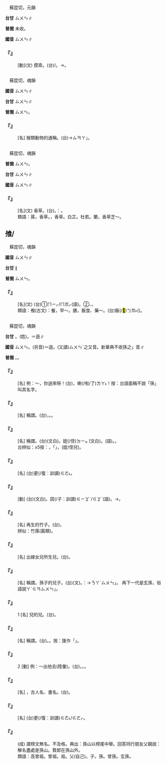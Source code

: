 
=={{ruby|搎|ㄙㄨㄣ}}==

　蘇昆切，元韻

'''台甘''' <rt>ㄙㄨㄣ</rt>∥

'''普閩''' 未收。

'''國音''' <rt>ㄙㄨㄣ</rt>∥

    

==='''『{{ruby|捫|ㄇㄣˊ}}{{ruby|搎|ㄙㄨㄣ}}』'''===
: [動](文) 摸索。(台){{ruby|暗|ㆰ˪}}{{ruby|中|ㄉㄧㆲ}}{{ruby|摸|ㄇㆦ/ㆠㆲ}}{{ruby|搜|ㄙㄜ/ㄙㆦ}}/{{ruby|搔|ㄙㄜ/ㄙㆦ}}。→{{ruby|尋|ㄒㄩㄣˊ}}{{ruby|找|ㄓㄠˇ}}。
    

=={{ruby|猻|ㄙㄨㄣ}}==

　蘇昆切，魂韻

'''國音''' <rt>ㄙㄨㄣ</rt>∥

'''台甘''' <rt>ㄙㄨㄣ</rt>∥

'''普閩''' <rt>ㄙㄨㄣ</rt>。

    

==='''『{{ruby|猢|ㄏㄨˊ}}{{ruby|猻|ㄙㄨㄣ}}』'''===
: [名] 猴類動物的通稱。(台){{ruby|猴|ㄍㄠˊ}}{{ruby|猻|ㄙㄨㄣ}}{{ruby|仔|ㄚ}}→{{ruby|「|ㄍㄠˊ}}<rt>ㄙㄢ</rt><rt>ㄚ</rt>」。
    

=={{ruby|蓀|ㄙㄨㄣ}}==

　蘇昆切，魂韻

'''普閩''' <rt>ㄙㄨㄣ</rt>。

'''台甘''' <rt>ㄙㄨㄣ</rt>∥

'''國音''' <rt>ㄙㄨㄣ</rt>∥

    

==='''『{{ruby|蓀|ㄙㄨㄣ}}』'''===
: [名](文) 香草。(台){{ruby|芳|ㄆㄤ}}{{ruby|草|ㄘㄠˋ}}。{{ruby|亦|ㄧㄚㆷ ͘}}{{ruby|叫|ㄍㄧㄜ˪}}{{ruby|做|ㄗㄨㆤ˪/ㄗㄜ˪}}：{{ruby|荃|ㄗㄨㄢˊ/ㄘㄨㄢ}}。
:類語：蓀，香草。{{ruby|荃|ㄑㄩㄢˊ}}，香草。白芷。杜若。蘭，香草芝～。
:
    

==飧/{{ruby|<mark>&#xf9967;</mark>|ㄙㄨㄣ}}==

　蘇昆切，魂韻

'''國音''' <rt>ㄙㄨㄣ</rt>∥

'''台甘''' {{ruby|(文)|ㄙㄨㄣ}}∥

'''普閩''' <rt>ㄙㄨㄣ</rt>。

    

==='''『{{ruby|飧|ㄙㄨㄣ}}』'''===
: [名](文) (台)①{{ruby|煮|ㄐㄧˋ/ㄗㄨˋ}}{{ruby|熟|ㄒㄧㆤㆶ}}{{ruby|丌|ㆤ}}{{ruby|食|ㄒㄧㆵ ͘}}{{ruby|物|ㆠㄨㆵ ͘}}{{ruby|(文)|ㄐㄧㄚㆷ}}<rt>ㄇㄧㆷ/ㄇㆭㆷ</rt>(語)。②{{ruby|暗|ㆰ˪}}{{ruby|頓|ㄉㆭ˪}}、{{ruby|暗|ㆰ˪}}{{ruby|<mark>&#xffad1;</mark>|ㄅㆭ˫}}。
:類語：飧(古文)：餐，早～。膳，飯食、藥～。(台)飯(/<mark>&#xffad1;</mark>)<rt>ㄅㆭ˫</rt>({{ruby|炊|ㄘㄨㆤ/ㄘㆤ}}{{ruby|熟|ㄒㄧㆤㆶ}}{{ruby|丌|ㆤ}}{{ruby|五|ㄫㆦˋ}}{{ruby|穀|ㄍㆦㆶ}})。
:
    

=={{ruby|孫|ㄙㄨㄣ}}==

　蘇昆切，魂韻

'''台甘''' {{ruby|(文)|ㄙㄨㄣ}}。{{ruby|(語)|ㄙㆭ}}(姓)。{{ruby|(文)|ㄙㄨㄣ˪}}＝遜∥

'''國音''' <rt>ㄙㄨㄣ</rt>。(另音){{ruby|(文)|ㄒㄩㄣˋ}}＝遜。(又讀)<rt>ㄙㄨㄣˋ</rt>{{ruby|，|ㄒㄩㄣˋ}}之又音。新華典不收孫之{{ruby|「|ㄙㄨㄣˋ}}」音∥

'''普閩''' {{ruby|(文)|ㄙㄨㄣ}}。{{ruby|(白)|ㄙㆭ}}。

    

==='''『{{ruby|孫|ㄙㄨㄣ}}{{ruby|兒|ㄦ}}』'''===
: [名] 例：～，你過來呀！(台){{ruby|戇|ㆣㆲ˫}}{{ruby|孫|ㄙㄨㄣ}}{{ruby|丌|ㆤ}}，{{ruby|汝|ㄌㄧˋ}}{{ruby|來|ㄌㄞˊ}}喇(/啦/了)<rt>ㄌㄚ˪</rt>！按：台語面稱不說「孫」叫其名字。
    

==='''『{{ruby|孫|ㄙㄨㄣ}}{{ruby|子|·ㄗˇ}}』'''===
: [名] 稱謂。(台){{ruby|孫|ㄙㄨㄣ}}，{{ruby|囝|ㄍㆩˋ/ㄍㄧㆩˋ}}{{ruby|丌|ㆤ}}{{ruby|囝|ㄍㆩˋ/ㄍㄧㆩˋ}}。{{ruby|後|ㄏㄠ˫}}{{ruby|生|ㄙㆥ/ㄒㆪ}}{{ruby|丌|ㆤ}}{{ruby|後|ㄏㄠ˫}}{{ruby|生|ㄙㆥ/ㄒㆪ}}。
    

==='''『{{ruby|侄|ㄓˊ}}{{ruby|孫|ㄙㄨㄣ}}』'''===
: [名] 稱謂。(台){{ruby|姪|ㄉㄧㆵ ͘}}{{ruby|孫|ㄙㄨㄣ}}(文白)。姪(/侄)<rt>ㄉㄧㆵ ͘</rt>{{ruby|仔|ㄚ}}(文白)。{{ruby|孫|ㄙㄨㄣˊ}}{{ruby|仔|ㄚ}}(語)。{{ruby|稱|ㄑㄧㄥ}}{{ruby|兄|ㄏㄧㆩ}}{{ruby|弟|ㄉㄧ˫}}{{ruby|丌|ㆤ}}{{ruby|囝|ㄍㆩˋ/ㄍㄧㆩˋ}}。
:台辨似：x5按：{{ruby|台|ㄉㄞˊ}}{{ruby|語|ㆣㄨˋ/ㆣㄧˋ}}{{ruby|囝|ㄍㆩˋ/ㄍㄧㆩˋ}}{{ruby|丌|ㆤ}}{{ruby|囝|ㄍㆩˋ/ㄍㄧㆩˋ}}，{{ruby|單|ㄉㄢ}}{{ruby|稱|ㄑㄧㄥ}}「{{ruby|孫|ㄙㄨㄣ}}」，{{ruby|稱|ㄑㄧㄥ}}{{ruby|呼|ㄏㆦ}}{{ruby|兄|ㄏㄧㆩ}}{{ruby|弟|ㄉㄧ˫}}{{ruby|丌|ㆤ}}{{ruby|囝|ㄍㆩˋ/ㄍㄧㆩˋ}}(姪/侄兒){{ruby|孫|ㄙㄨㄣˊ}}{{ruby|仔|ㄚ}}。
:
    

==='''『{{ruby|稻|ㄉㄠˋ}}{{ruby|孫|ㄙㄨㄣ}}』'''===
: [名] (台){{ruby|對|ㄉㄨㄧ˪}}{{ruby|稻|ㄉㄧㄨ˫}}{{ruby|頭|ㄊㄠˊ}}更(/復：訓讀)<rt>ㄍㄜ˪</rt>{{ruby|→|ㄍㄜㆷ}}{{ruby|再|ㄗㄞ˪}}{{ruby|發|ㄏㄨㄚㆵ}}{{ruby|出|ㄘㄨㆵ}}{{ruby|來|·ㄌㄞˊ}}{{ruby|丌|ㆤ}}{{ruby|稻|ㄉㄧㄨ˫}}{{ruby|仔|ㄚ}}。
    

==='''『{{ruby|子|ㄗˇ}}{{ruby|孫|ㄙㄨㄣ}}』'''===
: [動] (台){{ruby|子|ㄗㄨˋ}}{{ruby|孫|ㄙㄨㄣ}}(文白)。囝(/子：訓讀)<rt>ㄍㄧㆩˋ/ㄍㆩˋ</rt>{{ruby|孫|ㄙㄨㄣ}}(語)。→{{ruby|後|ㄏㄧㄜ˫}}{{ruby|代|ㄉㄞ˫}}。
    

==='''『{{ruby|竹|ㄓㄨˊ}}{{ruby|孫|ㄙㄨㄣ}}』'''===
: [名] 再生的竹子。(台){{ruby|對|ㄉㄨㄧ˪}}{{ruby|橫|ㄏㄨㆪˊ/ㄏㄨㆮˊ}}{{ruby|根|ㄍㄧㄣ/ㄍㄨㄣ}}{{ruby|莖|ㄍㄧㄥ}}{{ruby|發|ㄏㄨㄚㆵ}}{{ruby|出|ㄘㄨㆵ}}{{ruby|來|·ㄌㄞˊ}}{{ruby|丌|ㆤ}}{{ruby|竹|ㄉㄧㆤㆶ}}。
:辨似：竹蓀(菌類)。
:
    

==='''『{{ruby|外|ㄨㄞˋ}}{{ruby|孫|ㄙㄨㄣ}}』'''===
: [名] 出嫁女兒所生兒{{ruby|子|·ㄗˇ}}。(台){{ruby|外|ㆣㄨㄚ˫}}{{ruby|孫|ㄙㄨㄣ}}。
    

==='''『{{ruby|曾|ㄗㄥ}}{{ruby|孫|ㄙㄨㄣ}}』'''===
: [名] 稱謂。孫子的兒子。(台){{ruby|曾|ㄐㄧㄥ}}{{ruby|孫|ㄙㄨㄣ}}(文)。{{ruby|按|ㄢ˪}}：{{ruby|俗|ㄒㄧㆦㆶ ͘}}{{ruby|語|ㆣㄨ˫/ㆣㄧˋ}}{{ruby|叫|ㄍㄧㄜ˪}}{{ruby|囝|ㄍㄢˋ}}{{ruby|仔|ㄚ}}{{ruby|孫|ㄙㄨㄣ}}→{{ruby|「|ㄍㄢ}}<rt>ㄋㄚˋ</rt><rt>ㄙㄨㄣ</rt>」。 再下一代是玄孫，俗語說{{ruby|「|ㄍㄢ}}<rt>ㄚˋ</rt><rt>ㄍㄢ</rt><rt>ㄙㄨㄣ</rt>」。
    

==='''『{{ruby|孫|ㄙㄨㄣ}}』'''===
:1  [名] 兒{{ruby|子|·ㄗˇ}}的兒{{ruby|子|·ㄗˇ}}。(台){{ruby|孫|ㄙㄨㄣ}}。
    

==='''『{{ruby|孫|ㄙㄨㄣ}}{{ruby|女|ㄋㄩˇ}}』'''===
: [名] 稱謂。(台){{ruby|孫|ㄙㄨㄣ}}{{ruby|女|ㄌㄨˋ/ㄌㄧˋ}}。{{ruby|<mark>&#xffbb2;</mark>|ㄗㄚ}}{{ruby|某|ㆠㆦˋ}}{{ruby|孫|ㄙㄨㄣ}}。按：匯作「{{ruby|<mark>&#xffbb2;</mark>|ㄗㄚ}}{{ruby|<mark>&#xf9457;</mark>|ㆠㆦˋ}}{{ruby|孫|ㄙㄨㄣ}}」。
    

==='''『{{ruby|孫|ㄙㄨㄣ}}』'''===
:2  [動] 例：～出他去(陸彙)。(台){{ruby|<mark>&#xf8e78;</mark>|ㆠㄧ˪}}{{ruby|付|ㄏㆦ˫}}{{ruby|伊|ㄧ}}{{ruby|摸|ㄇㆦ}}{{ruby|鼻|ㄆㆪ˫}}{{ruby|出|ㄘㄨㆵ}}{{ruby|去|ㄎㄧ˪}}。{{ruby|加|ㄍㄚ}}{{ruby|衰|ㄙㄨㆤ}}{{ruby|出|ㄘㄨㆵ}}{{ruby|去|·ㄎㄧ˪}}。{{ruby|激|ㄍㄧㆤㆶ}}{{ruby|付|ㄏㆦ˫}}{{ruby|伊|ㄧ}}{{ruby|出|ㄘㄨㆵ}}{{ruby|去|·ㄎㄧ˪}}。
    

==='''『{{ruby|孫|ㄙㄨㄣ}}{{ruby|子|ㄗˇ}}』'''===
: [名] {{ruby|孫|ㄙㄨㄣ}}{{ruby|子|ㄗˇ}}，古人名、書名。(台){{ruby|孫|ㄙㄨㄣ}}{{ruby|子|ㄗㄨˋ}}。
    

==='''『{{ruby|孫|ㄙㄨㄣ}}{{ruby|竹|ㄓㄨˊ}}』'''===
: [名] (台)更(/復：訓讀)<rt>ㄍㄜ˪/ㄍㄜㆷ</rt>{{ruby|再|ㄗㄞ˪}}{{ruby|發|ㄏㄨㄚㆵ}}{{ruby|丌|ㆤ}}{{ruby|竹|ㄉㄧㆤㆶ}}。
    

==='''『{{ruby|名|ㄇㄧㄥˊ}}{{ruby|落|ㄌㄨㄛˋ}}{{ruby|孫|ㄙㄨㄣ}}{{ruby|山|ㄕㄢ}}』'''===
: (成) 謂榜文無名。不及格。典出：孫山以榜尾中舉。回答同行朋友父親說：解名盡處是孫山。賢郎{{ruby|更|ㄍㄥˋ}}在孫山外。
:類語：高曾祖。曾祖。祖。父(自己)。子。孫。曾孫。玄孫。
:
    
